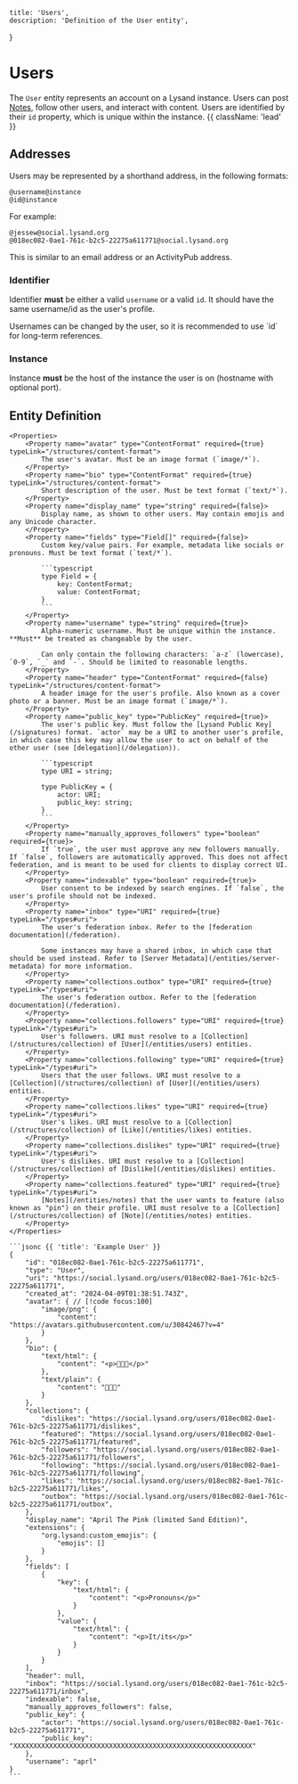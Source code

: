     title: 'Users',
    description: 'Definition of the User entity',
}

# Users

The `User` entity represents an account on a Lysand instance. Users can post [Notes](/entities/notes), follow other users, and interact with content. Users are identified by their `id` property, which is unique within the instance. {{ className: 'lead' }}

## Addresses

Users may be represented by a shorthand address, in the following formats:

```
@username@instance
@id@instance
```

For example:

```
@jessew@social.lysand.org
@018ec082-0ae1-761c-b2c5-22275a611771@social.lysand.org
```

This is similar to an email address or an ActivityPub address.

### Identifier

Identifier **must** be either a valid `username` or a valid `id`. It should have the same username/id as the user's profile.

<Note>
Usernames can be changed by the user, so it is recommended to use `id` for long-term references.
</Note>

### Instance

Instance **must** be the host of the instance the user is on (hostname with optional port).

## Entity Definition

<Row>
  <Col>

    <Properties>
        <Property name="avatar" type="ContentFormat" required={true} typeLink="/structures/content-format">
            The user's avatar. Must be an image format (`image/*`).
        </Property>
        <Property name="bio" type="ContentFormat" required={true} typeLink="/structures/content-format">
            Short description of the user. Must be text format (`text/*`).
        </Property>
        <Property name="display_name" type="string" required={false}>
            Display name, as shown to other users. May contain emojis and any Unicode character.
        </Property>
        <Property name="fields" type="Field[]" required={false}>
            Custom key/value pairs. For example, metadata like socials or pronouns. Must be text format (`text/*`).

            ```typescript
            type Field = {
                key: ContentFormat;
                value: ContentFormat;
            }
            ```
        </Property>
        <Property name="username" type="string" required={true}>
            Alpha-numeric username. Must be unique within the instance. **Must** be treated as changeable by the user.

            Can only contain the following characters: `a-z` (lowercase), `0-9`, `_` and `-`. Should be limited to reasonable lengths.
        </Property>
        <Property name="header" type="ContentFormat" required={false} typeLink="/structures/content-format">
            A header image for the user's profile. Also known as a cover photo or a banner. Must be an image format (`image/*`).
        </Property>
        <Property name="public_key" type="PublicKey" required={true}>
            The user's public key. Must follow the [Lysand Public Key](/signatures) format. `actor` may be a URI to another user's profile, in which case this key may allow the user to act on behalf of the other user (see [delegation](/delegation)).

            ```typescript
            type URI = string;

            type PublicKey = {
                actor: URI;
                public_key: string;
            }
            ```
        </Property>
        <Property name="manually_approves_followers" type="boolean" required={true}>
            If `true`, the user must approve any new followers manually. If `false`, followers are automatically approved. This does not affect federation, and is meant to be used for clients to display correct UI.
        </Property>
        <Property name="indexable" type="boolean" required={true}>
            User consent to be indexed by search engines. If `false`, the user's profile should not be indexed.
        </Property>
        <Property name="inbox" type="URI" required={true} typeLink="/types#uri">
            The user's federation inbox. Refer to the [federation documentation](/federation).

            Some instances may have a shared inbox, in which case that should be used instead. Refer to [Server Metadata](/entities/server-metadata) for more information.
        </Property>
        <Property name="collections.outbox" type="URI" required={true} typeLink="/types#uri">
            The user's federation outbox. Refer to the [federation documentation](/federation).
        </Property>
        <Property name="collections.followers" type="URI" required={true} typeLink="/types#uri">
            User's followers. URI must resolve to a [Collection](/structures/collection) of [User](/entities/users) entities.
        </Property>
        <Property name="collections.following" type="URI" required={true} typeLink="/types#uri">
            Users that the user follows. URI must resolve to a [Collection](/structures/collection) of [User](/entities/users) entities.
        </Property>
        <Property name="collections.likes" type="URI" required={true} typeLink="/types#uri">
            User's likes. URI must resolve to a [Collection](/structures/collection) of [Like](/entities/likes) entities.
        </Property>
        <Property name="collections.dislikes" type="URI" required={true} typeLink="/types#uri">
            User's dislikes. URI must resolve to a [Collection](/structures/collection) of [Dislike](/entities/dislikes) entities.
        </Property>
        <Property name="collections.featured" type="URI" required={true} typeLink="/types#uri">
            [Notes](/entities/notes) that the user wants to feature (also known as "pin") on their profile. URI must resolve to a [Collection](/structures/collection) of [Note](/entities/notes) entities.
        </Property>
    </Properties>

  </Col>
  <Col sticky>

    ```jsonc {{ 'title': 'Example User' }}
    {
        "id": "018ec082-0ae1-761c-b2c5-22275a611771",
        "type": "User",
        "uri": "https://social.lysand.org/users/018ec082-0ae1-761c-b2c5-22275a611771",
        "created_at": "2024-04-09T01:38:51.743Z",
        "avatar": { // [!code focus:100]
            "image/png": {
                "content": "https://avatars.githubusercontent.com/u/30842467?v=4"
            }
        },
        "bio": {
            "text/html": {
                "content": "<p>🌸🌸🌸</p>"
            },
            "text/plain": {
                "content": "🌸🌸🌸"
            }
        },
        "collections": {
            "dislikes": "https://social.lysand.org/users/018ec082-0ae1-761c-b2c5-22275a611771/dislikes",
            "featured": "https://social.lysand.org/users/018ec082-0ae1-761c-b2c5-22275a611771/featured",
            "followers": "https://social.lysand.org/users/018ec082-0ae1-761c-b2c5-22275a611771/followers",
            "following": "https://social.lysand.org/users/018ec082-0ae1-761c-b2c5-22275a611771/following",
            "likes": "https://social.lysand.org/users/018ec082-0ae1-761c-b2c5-22275a611771/likes",
            "outbox": "https://social.lysand.org/users/018ec082-0ae1-761c-b2c5-22275a611771/outbox",
        },
        "display_name": "April The Pink (limited Sand Edition)",
        "extensions": {
            "org.lysand:custom_emojis": {
                "emojis": []
            }
        },
        "fields": [
            {
                "key": {
                    "text/html": {
                        "content": "<p>Pronouns</p>"
                    }
                },
                "value": {
                    "text/html": {
                        "content": "<p>It/its</p>"
                    }
                }
            }
        ],
        "header": null,
        "inbox": "https://social.lysand.org/users/018ec082-0ae1-761c-b2c5-22275a611771/inbox",
        "indexable": false,
        "manually_approves_followers": false,
        "public_key": {
            "actor": "https://social.lysand.org/users/018ec082-0ae1-761c-b2c5-22275a611771",
            "public_key": "XXXXXXXXXXXXXXXXXXXXXXXXXXXXXXXXXXXXXXXXXXXXXXXXXXXXXXXXXXXX"
        },
        "username": "aprl"
    }
    ```

  </Col>
</Row>
